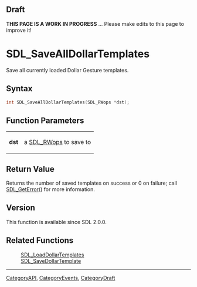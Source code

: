 
== Draft ==

'''THIS PAGE IS A WORK IN PROGRESS''' ... Please make edits to this page to improve it!



<!-- #*^*^*^*^*See https://wiki.libsdl.org/SGFunctions for details on editing this page*^*^*^*^* -->
= SDL_SaveAllDollarTemplates =

Save all currently loaded Dollar Gesture templates.

== Syntax ==

<syntaxhighlight lang='c'>
int SDL_SaveAllDollarTemplates(SDL_RWops *dst);
</syntaxhighlight>

== Function Parameters ==

{|
|'''dst'''
|a [[SDL_RWops]] to save to
|}

== Return Value ==

Returns the number of saved templates on success or 0 on failure; call
[[SDL_GetError]]() for more information.



== Version ==

This function is available since SDL 2.0.0.



== Related Functions ==

:[[SDL_LoadDollarTemplates]]
:[[SDL_SaveDollarTemplate]]

----
[[CategoryAPI]], [[CategoryEvents]], [[CategoryDraft]]
<!-- #See the Style Guide for instructions on editing the footer. -->


